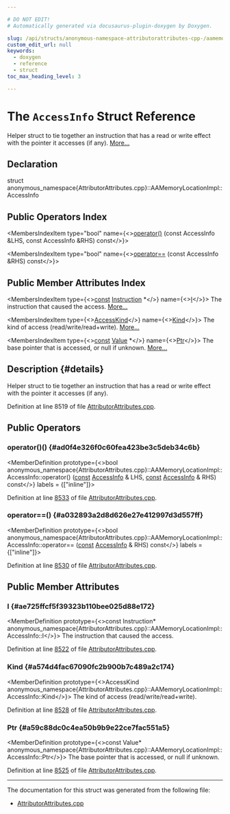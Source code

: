 ```yaml
---

# DO NOT EDIT!
# Automatically generated via docusaurus-plugin-doxygen by Doxygen.

slug: /api/structs/anonymous-namespace-attributorattributes-cpp-/aamemorylocationimpl/accessinfo
custom_edit_url: null
keywords:
  - doxygen
  - reference
  - struct
toc_max_heading_level: 3

---
```





# The `AccessInfo` Struct Reference

<DoxygenPage pluginConfig={pluginConfig}>

Helper struct to tie together an instruction that has a read or write effect with the pointer it accesses (if any). <a href="#details">More...</a>

## Declaration

<CodeBlock>struct anonymous_namespace{AttributorAttributes.cpp}::AAMemoryLocationImpl::AccessInfo</CodeBlock>

## Public Operators Index

<MembersIndex>

<MembersIndexItem
  type="bool"
  name={<><a href="#ad0f4e326f0c60fea423be3c5deb34c6b">operator()</a> (const AccessInfo &amp;LHS, const AccessInfo &amp;RHS) const</>}>
</MembersIndexItem>

<MembersIndexItem
  type="bool"
  name={<><a href="#a032893a2d8d626e27e412997d3d557ff">operator==</a> (const AccessInfo &amp;RHS) const</>}>
</MembersIndexItem>

</MembersIndex>

## Public Member Attributes Index

<MembersIndex>

<MembersIndexItem
  type={<><a href="/docs/api/files/lib/lib/target/lib/target/aarch64/aarch64promoteconstant-cpp/#a90f8350fecae261c25be85d38b451bff">const</a> <a href="/docs/api/classes/llvm/instruction">Instruction</a> &#42;</>}
  name={<><a href="#ae725ffcf5f39323b110bee025d88e172">I</a></>}>
The instruction that caused the access. <a href="#ae725ffcf5f39323b110bee025d88e172">More...</a>
</MembersIndexItem>

<MembersIndexItem
  type={<><a href="/docs/api/files/lib/lib/target/lib/target/aarch64/aarch64instrinfo-cpp/#a317497ce5235c135f0b4d4ab463f1847">AccessKind</a></>}
  name={<><a href="#a574d4fac67090fc2b900b7c489a2c174">Kind</a></>}>
The kind of access (read/write/read+write). <a href="#a574d4fac67090fc2b900b7c489a2c174">More...</a>
</MembersIndexItem>

<MembersIndexItem
  type={<><a href="/docs/api/files/lib/lib/target/lib/target/aarch64/aarch64promoteconstant-cpp/#a90f8350fecae261c25be85d38b451bff">const</a> <a href="/docs/api/classes/llvm/value">Value</a> &#42;</>}
  name={<><a href="#a59c88dc0c4ea50b9b9e22ce7fac551a5">Ptr</a></>}>
The base pointer that is accessed, or null if unknown. <a href="#a59c88dc0c4ea50b9b9e22ce7fac551a5">More...</a>
</MembersIndexItem>

</MembersIndex>

## Description {#details}

Helper struct to tie together an instruction that has a read or write effect with the pointer it accesses (if any).

Definition at line 8519 of file <a href="/docs/api/files/lib/lib/transforms/lib/transforms/ipo/attributorattributes-cpp">AttributorAttributes.cpp</a>.

<SectionDefinition>

## Public Operators

### operator()() {#ad0f4e326f0c60fea423be3c5deb34c6b}

<MemberDefinition
  prototype={<>bool anonymous&#95;namespace&#123;AttributorAttributes.cpp&#125;::AAMemoryLocationImpl::AccessInfo::operator() (<a href="/docs/api/files/lib/lib/target/lib/target/aarch64/aarch64promoteconstant-cpp/#a90f8350fecae261c25be85d38b451bff">const</a> <a href="/docs/api/structs/anonymous-namespace-attributorattributes-cpp-/aamemorylocationimpl/accessinfo">AccessInfo</a> &amp; LHS, <a href="/docs/api/files/lib/lib/target/lib/target/aarch64/aarch64promoteconstant-cpp/#a90f8350fecae261c25be85d38b451bff">const</a> <a href="/docs/api/structs/anonymous-namespace-attributorattributes-cpp-/aamemorylocationimpl/accessinfo">AccessInfo</a> &amp; RHS) const</>}
  labels = {["inline"]}>

Definition at line <a href="/docs/api/files/lib/lib/transforms/lib/transforms/ipo/attributorattributes-cpp/#l08533">8533</a> of file <a href="/docs/api/files/lib/lib/transforms/lib/transforms/ipo/attributorattributes-cpp">AttributorAttributes.cpp</a>.
</MemberDefinition>

### operator==() {#a032893a2d8d626e27e412997d3d557ff}

<MemberDefinition
  prototype={<>bool anonymous&#95;namespace&#123;AttributorAttributes.cpp&#125;::AAMemoryLocationImpl::AccessInfo::operator== (<a href="/docs/api/files/lib/lib/target/lib/target/aarch64/aarch64promoteconstant-cpp/#a90f8350fecae261c25be85d38b451bff">const</a> <a href="/docs/api/structs/anonymous-namespace-attributorattributes-cpp-/aamemorylocationimpl/accessinfo">AccessInfo</a> &amp; RHS) const</>}
  labels = {["inline"]}>

Definition at line <a href="/docs/api/files/lib/lib/transforms/lib/transforms/ipo/attributorattributes-cpp/#l08530">8530</a> of file <a href="/docs/api/files/lib/lib/transforms/lib/transforms/ipo/attributorattributes-cpp">AttributorAttributes.cpp</a>.
</MemberDefinition>

</SectionDefinition>

<SectionDefinition>

## Public Member Attributes

### I {#ae725ffcf5f39323b110bee025d88e172}

<MemberDefinition
  prototype={<>const Instruction&#42; anonymous&#95;namespace&#123;AttributorAttributes.cpp&#125;::AAMemoryLocationImpl::AccessInfo::I</>}>
The instruction that caused the access.

Definition at line <a href="/docs/api/files/lib/lib/transforms/lib/transforms/ipo/attributorattributes-cpp/#l08522">8522</a> of file <a href="/docs/api/files/lib/lib/transforms/lib/transforms/ipo/attributorattributes-cpp">AttributorAttributes.cpp</a>.
</MemberDefinition>

### Kind {#a574d4fac67090fc2b900b7c489a2c174}

<MemberDefinition
  prototype={<>AccessKind anonymous&#95;namespace&#123;AttributorAttributes.cpp&#125;::AAMemoryLocationImpl::AccessInfo::Kind</>}>
The kind of access (read/write/read+write).

Definition at line <a href="/docs/api/files/lib/lib/transforms/lib/transforms/ipo/attributorattributes-cpp/#l08528">8528</a> of file <a href="/docs/api/files/lib/lib/transforms/lib/transforms/ipo/attributorattributes-cpp">AttributorAttributes.cpp</a>.
</MemberDefinition>

### Ptr {#a59c88dc0c4ea50b9b9e22ce7fac551a5}

<MemberDefinition
  prototype={<>const Value&#42; anonymous&#95;namespace&#123;AttributorAttributes.cpp&#125;::AAMemoryLocationImpl::AccessInfo::Ptr</>}>
The base pointer that is accessed, or null if unknown.

Definition at line <a href="/docs/api/files/lib/lib/transforms/lib/transforms/ipo/attributorattributes-cpp/#l08525">8525</a> of file <a href="/docs/api/files/lib/lib/transforms/lib/transforms/ipo/attributorattributes-cpp">AttributorAttributes.cpp</a>.
</MemberDefinition>

</SectionDefinition>

<hr/>

The documentation for this struct was generated from the following file:

<ul>
<li><a href="/docs/api/files/lib/lib/transforms/lib/transforms/ipo/attributorattributes-cpp">AttributorAttributes.cpp</a></li>
</ul>

</DoxygenPage>
